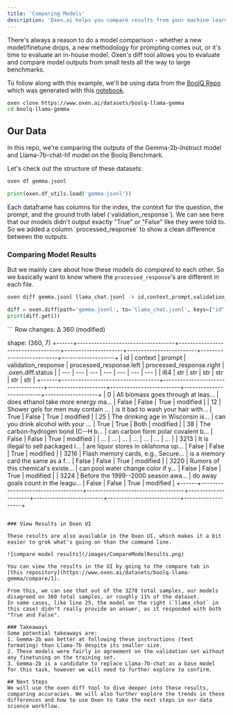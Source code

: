```yaml
---
title: 'Comparing Models'
description: 'Oxen.ai helps you compare results from your machine learning models.'
---
```


There's always a reason to do a model comparison - whether a new model/finetune drops, a new methodology for prompting comes out, or it's time to evaluate an in-house model. 
Oxen's diff tool allows you to evaluate and compare model outputs from small tests all the way to large benchmarks.

To follow along with this example, we'll be using data from the [BoolQ Repo](https://www.oxen.ai/datasets/boolq-llama-gemma) which was generated with this [notebook](https://www.oxen.ai/datasets/boolq-llama-gemma/file/main/gemma_llama_diff_setup.ipynb).


```bash
oxen clone https://www.oxen.ai/datasets/boolq-llama-gemma
cd boolq-llama-gemma
```

## Our Data
In this repo, we're comparing the outputs of the Gemma-2b-Instruct model and Llama-7b-chat-hf model on the Boolq Benchmark.

Let's check out the structure of these datasets:

<CodeGroup>

```bash CLI
oxen df gemma.jsonl
```

```python Python
print(oxen.df_utils.load('gemma.jsonl'))
```
</CodeGroup>
Each dataframe has columns for the index, the context for the question, the prompt, and the ground truth label (`validation_response`).
We can see here that our models didn't output exactly "True" or "False" like they were told to. So we added a column `processed_response` to show a clean difference between the outputs.

### Comparing Model Results

But we mainly care about how these models do _compared to_ each other. So we basically want to know where the `processed_response`'s are different in each file.
<CodeGroup>

```bash CLI
oxen diff gemma.jsonl llama_chat.jsonl -k id,context,prompt,validation_response -c processed_response
```

```python Python
diff = oxen.diff(path='gemma.jsonl', to='llama_chat.jsonl', keys=["id", "context", "prompt"], compares=['processed_response'])
print(diff.get())
```
</CodeGroup>
```
Row changes: 
   Δ 360 (modified)

shape: (360, 7)
+------+-----------------------------------+-----------------------------------+---------------------+-------------------------+--------------------------+-------------------+
| id   | context                           | prompt                            | validation_response | processed_response.left | processed_response.right | .oxen.diff.status |
| ---  | ---                               | ---                               | ---                 | ---                     | ---                      | ---               |
| i64  | str                               | str                               | str                 | str                     | str                      | str               |
+------+-----------------------------------+-----------------------------------+---------------------+-------------------------+--------------------------+-------------------+
| 0    | All biomass goes through at leas… | does ethanol take more energy ma… | False               | False                   | True                     | modified          |
| 12   | Shower gels for men may contain … | is it bad to wash your hair with… | True                | False                   | True                     | modified          |
| 25   | The drinking age in Wisconsin is… | can you drink alcohol with your … | True                | True                    | Both                     | modified          |
| 38   | The carbon-hydrogen bond (C--H b… | can carbon form polar covalent b… | False               | False                   | True                     | modified          |
| …    | …                                 | …                                 | …                   | …                       | …                        | …                 |
| 3213 | It is illegal to sell packaged l… | are liquor stores in oklahoma op… | False               | False                   | True                     | modified          |
| 3216 | Flash memory cards, e.g., Secure… | is a memory card the same as a f… | False               | False                   | True                     | modified          |
| 3220 | Rumors of this chemical's existe… | can pool water change color if y… | False               | False                   | True                     | modified          |
| 3224 | Before the 1999--2000 season awa… | do away goals count in the leagu… | False               | False                   | True                     | modified          |
+------+-----------------------------------+-----------------------------------+---------------------+-------------------------+--------------------------+-------------------+
```

### View Results in Oxen UI

These results are also available in the Oxen UI, which makes it a bit easier to grok what's going on than the command line.

![compare model results](/images/CompareModelResults.png)

You can view the results in the UI by going to the compare tab in [this repository](https://www.oxen.ai/datasets/boolq-llama-gemma/compare/1).

From this, we can see that out of the 3270 total samples, our models disagreed on 360 total samples, or roughly 11% of the dataset.
In some cases, like line 25, the model on the right (`llama_chat` in this case) didn't really provide an answer, as it responded with both "True and False".

### Takeaways
Some potential takeaways are: 
1. Gemma-2b was better at following these instructions (text formating) than Llama-7b despite its smaller size. 
2. These models were fairly in agreement on the validation set without any finetuning on the training set.
3. Gemma-2b is a candidate to replace Llama-7b-chat as a base model for this task, however we will need to further explore to confirm.

## Next Steps
We will use the oxen diff tool to dive deeper into these results, comparing accuracies. We will also further explore the trends in these differences and how to use Oxen to take the next steps in our data science workflow.



